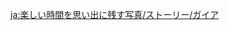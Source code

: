 {{TPRGT Story
|character          = Kaeya
|date               = 2022-11-30
|zh                 = 
;今天是凯亚的生日哦，我们快去为他庆祝吧！
:'''派蒙：'''最后一击！&mdash;&mdash;
:'''旅行者：'''派蒙今天干劲满满呢。
:'''派蒙：'''呼，没想到竟然聚集了这么多盗宝团，难道那个传说是真的？
:'''旅行者：'''那个&mdash;&mdash;传说？
:'''派蒙：'''就是那个，那个，传说！
:'''凯亚：'''某酒庄今年收获的葡萄，在午夜，用极其精确的方式萃取其精华，就能获得颠覆蒙德的力量&mdash;&mdash;
:'''凯亚：'''这个传说？
:'''派蒙：'''为什么你会知道，等等…果然是你，传播谣言的坏人！
:'''凯亚：'''怎么是谣言呢，今年收获的葡萄多汁甘甜，比往年的葡萄甜度高了不止一点，酿出来的酒稍晚点可就买不到咯，说是颠覆蒙德也不为过吧。
:'''凯亚：'''好了，该去找某酒庄收佣金了。帮他们找回了重要的货物，收取多少谢礼才合适呢？
|dialogue_review_zh = 「好了，该去找某酒庄收佣金了。帮他们找回了重要的货物，收取多少谢礼才合适呢？」
|en                 =
;Today is [[Kaeya]]'s birthday, let's go and celebrate with him!
:'''Paimon:''' And now for the final attack!&mdash;
:'''Traveler:''' Paimon sure is full of energy today.
:'''Paimon:''' Phew, Paimon can't believe there were so many Treasure Hoarders here! Is the legend really true?
:'''Traveler:''' The&mdash; legend?
:'''Paimon:''' You know, that legend!
:'''Kaeya:''' If you go to a certain winery at midnight, carefully and accurately extract all the essence from their grape harvest this year, you will obtain the power to turn all of Mondstadt upside down&mdash;
:'''Kaeya:''' Is this the legend you're talking about?
:'''Paimon:''' How did you know? Hold on... You were the one who spread the rumor! You big meanie!
:'''Kaeya:''' What do you mean ''rumor''? The grapes from this year's harvest have been especially juicy and sweet. Way sweeter than last year, in fact. The wine they make is sure to fly off the shelves. Turning all of Mondstadt upside down would be an understatement.
:'''Kaeya:''' Alright, time to go collect my commission from a certain winery. How much do you think I should get for helping them retrieve some very important cargo?
|dialogue_review_en = "Alright, time to go collect my commission from a certain winery. How much do you think I should get for helping them retrieve some very important cargo?"
}}


<!-- interwikis -->
[[ja:楽しい時間を思い出に残す写真/ストーリー/ガイア]]